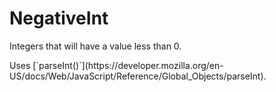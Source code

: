 
# NegativeInt

Integers that will have a value less than 0.

<Callout>
  Uses
  [`parseInt()`](https://developer.mozilla.org/en-US/docs/Web/JavaScript/Reference/Global_Objects/parseInt).
</Callout>
